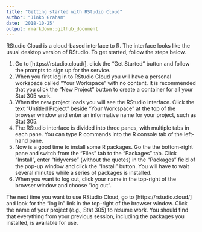 ```yaml
---
title: "Getting started with RStudio Cloud"
author: "Jinko Graham"
date: '2018-10-25'
output: rmarkdown::github_document
---
```


RStudio Cloud is a cloud-based interface to R. The interface looks like the usual desktop version of RStudio. To get started, follow the steps below.

1. Go to [https://rstudio.cloud/], click the "Get Started" button and follow the prompts to sign up for the service.
2. When you first log in to RStudio Cloud you will have a personal workspace called "Your Workspace" with no content. It is recommended that you click the "New Project" button to create a container for all your Stat 305 work.
3. When the new project loads you will see the RStudio interface. Click the text "Untitled Project" beside "Your Workspace" at the top of the browser window and enter an informative name for your project, such as Stat 305.
4. The RStudio interface is divided into three panes, with multiple tabs in each pane. You can type R commands into the R console tab of the left-hand pane.
5. Now is a good time to install some R packages. Go the the bottom-right pane and switch from the "Files" tab to the "Packages" tab. Click "Install", enter "tidyverse" (without the quotes) in the "Packages" field of the pop-up window and click the "Install" button. You will have to wait several minutes while a series of packages is installed.
6. When you want to log out, click your name in the top-right of the browser window and choose "log out".

The next time you want to use RStudio Cloud, go to [https://rstudio.cloud/] and look for the "log in" link in the top-right of the browser window. Click the name of your project (e.g., Stat 305) to resume work. You should find that everything from your previous session, including the packages you installed, is available for use.
